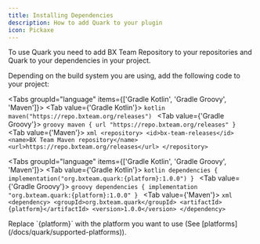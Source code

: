 ```yaml
---
title: Installing Dependencies
description: How to add Quark to your plugin
icon: Pickaxe
---
```


To use Quark you need to add BX Team Repository to your repositories and Quark to your dependencies in your project.

Depending on the build system you are using, add the following code to your project:

<Tabs groupId="language" items={['Gradle Kotlin', 'Gradle Groovy', 'Maven']}>
  <Tab value={'Gradle Kotlin'}>
    ```kotlin
    maven("https://repo.bxteam.org/releases")
    ```
  </Tab>
  <Tab value={'Gradle Groovy'}>
    ```groovy
    maven { url "https://repo.bxteam.org/releases" }
    ```
  </Tab>
  <Tab value={'Maven'}>
    ```xml
    <repository>
        <id>bx-team-releases</id>
        <name>BX Team Maven repository</name>
        <url>https://repo.bxteam.org/releases</url>
    </repository>
    ```
  </Tab>
</Tabs>

<Tabs groupId="language" items={['Gradle Kotlin', 'Gradle Groovy', 'Maven']}>
  <Tab value={'Gradle Kotlin'}>
    ```kotlin
    dependencies {
        implementation("org.bxteam.quark:{platform}:1.0.0")
    }
    ```
  </Tab>
  <Tab value={'Gradle Groovy'}>
    ```groovy
    dependencies {
        implementation "org.bxteam.quark:{platform}:1.0.0"
    }
    ```
  </Tab>
  <Tab value={'Maven'}>
    ```xml
    <dependency>
        <groupId>org.bxteam.quark</groupId>
        <artifactId>{platform}</artifactId>
        <version>1.0.0</version>
    </dependency>
    ```
  </Tab>
</Tabs>

<Callout title="Replacing {platform}" type="error">
  Replace `{platform}` with the platform you want to use (See [platforms](/docs/quark/supported-platforms)).
</Callout>
